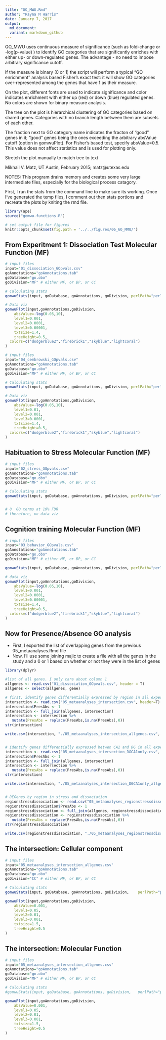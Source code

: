```yaml
---
title: "GO_MWU.Rmd"
author: "Rayna M Harris"
date: January 7, 2017
output:
  md_document:
  variant: markdown_github
---
```


GO_MWU uses continuous measure of significance (such as fold-change or -log(p-value) ) to identify GO categories that are significantly enriches with either up- or down-regulated genes. The advantage - no need to impose arbitrary significance cutoff.

If the measure is binary (0 or 1) the script will perform a typical "GO enrichment" analysis based Fisher's exact test: it will show GO categories over-represented among the genes that have 1 as their measure. 

On the plot, different fonts are used to indicate significance and color indicates enrichment with either up (red) or down (blue) regulated genes. No colors are shown for binary measure analysis.

The tree on the plot is hierarchical clustering of GO categories based on shared genes. Categories with no branch length between them are subsets of each other.

The fraction next to GO category name indicates the fracton of "good" genes in it; "good" genes being the ones exceeding the arbitrary absValue cutoff (option in gomwuPlot). For Fisher's based test, specify absValue=0.5. This value does not affect statistics and is used for plotting only.

Stretch the plot manually to match tree to text

Mikhail V. Matz, UT Austin, February 2015; matz@utexas.edu

################################################################


NOTES: This program drains memory and creates some very large intermediate files, especially for the biological process catagory. 

First, I run the stats from the command line to make sure its working. Once I've generated the temp files, I comment out then stats portions and recreate the plots by kniting the rmd file. 

```r
library(ape)
source("gomwu.functions.R")

# set output file for figures 
knitr::opts_chunk$set(fig.path = '../../figures/06_GO_MMU/')
```

## From Experitment 1: Dissociation Test Molecular Function (MF)

```r
# input files
input="01_dissociation_GOpvals.csv" 
goAnnotations="goAnnotations.tab" 
goDatabase="go.obo" 
goDivision="MF" # either MF, or BP, or CC

# Calculating stats
gomwuStats(input, goDatabase, goAnnotations, goDivision, perlPath="perl", largest=0.1, smallest=5,clusterCutHeight=0.25)  

# Data viz
gomwuPlot(input,goAnnotations,goDivision,
	absValue=-log(0.05,10),  
	level1=0.001, 
	level2=0.0001, 
	level3=0.00001, 
	txtsize=1.4,    
	treeHeight=0.5, 
  colors=c("dodgerblue2","firebrick1","skyblue","lightcoral") 
)
```

```r
# input files
input="04_cembrowski_GOpvals.csv" 
goAnnotations="goAnnotations.tab" 
goDatabase="go.obo" 
goDivision="MF" # either MF, or BP, or CC

# Calculating stats
gomwuStats(input, goDatabase, goAnnotations, goDivision, perlPath="perl", largest=0.1, smallest=5,clusterCutHeight=0.25)  

# Data viz
gomwuPlot(input,goAnnotations,goDivision,
	absValue=-log(0.05,10),  
	level1=0.01, 
	level2=0.001, 
	level3=0.0001, 
	txtsize=1.4,    
	treeHeight=0.5, 
  colors=c("dodgerblue2","firebrick1","skyblue","lightcoral") 
)
```


## Habituation to Stress Molecular Function (MF)

```r
# input files
input="02_stress_GOpvals.csv" 
goAnnotations="goAnnotations.tab" 
goDatabase="go.obo" 
goDivision="MF" # either MF, or BP, or CC

# Calculating stats
gomwuStats(input, goDatabase, goAnnotations, goDivision, perlPath="perl", largest=0.1, smallest=5,clusterCutHeight=0.25) 


# 0  GO terms at 10% FDR 
# therefore, no data viz
```


## Cognition training Molecular Function (MF)

```r
# input files
input="03_behavior_GOpvals.csv" 
goAnnotations="goAnnotations.tab" 
goDatabase="go.obo" 
goDivision="MF" # either MF, or BP, or CC

gomwuStats(input, goDatabase, goAnnotations, goDivision, perlPath="perl", largest=0.1, smallest=5,clusterCutHeight=0.25) 

# data viz
gomwuPlot(input,goAnnotations,goDivision,
	absValue=-log(0.05,10),  
	level1=0.001, 
	level2=0.0001, 
	level3=0.00001, 
	txtsize=1.4,    
	treeHeight=0.5, 
  colors=c("dodgerblue2","firebrick1","skyblue","lightcoral") 
)
```


## Now for Presence/Absence GO analysis
- First, I exported the list of overlapping genes from the previous 05_metaanalyses.Rmd file
- Now, I'll use some joining majic to create a file with all the genes in the study and a 0 or 1 based on whether or not they were in the list of genes

```r
library(dplyr)

#list of all genes. I only care about column 1
allgenes <- read.csv("01_dissociation_GOpvals.csv", header = T)
allgenes <- select(allgenes, gene)

# first, identify genes differentially expressed by region in all experiments
intersection <- read.csv("05_metaanalyses_intersection.csv", header=T)
intersection$PresAbs <- 1
intersection <- full_join(allgenes, intersection)
intersection <- intersection %>%
   mutate(PresAbs = replace(PresAbs,is.na(PresAbs),0))
str(intersection)

write.csv(intersection, "./05_metaanalyses_intersection_allgenes.csv", row.names = F)


# identify genes differentially expressed betwen CA1 and DG in all experiments
intersection <- read.csv("05_metaanalyses_intersection_DGCA1only.csv", header=T)
intersection$PresAbs <- 1
intersection <- full_join(allgenes, intersection)
intersection <- intersection %>%
   mutate(PresAbs = replace(PresAbs,is.na(PresAbs),0))
str(intersection)

write.csv(intersection, "./05_metaanalyses_intersection_DGCA1only_allgenes.csv", row.names = F)


# DEGenes by region in stress and dissociation
regionstressdissociation <- read.csv("05_metaanalyses_regionstressdissociation.csv", header=T)
regionstressdissociation$PresAbs <- 1
regionstressdissociation <- full_join(allgenes, regionstressdissociation)
regionstressdissociation <- regionstressdissociation %>%
   mutate(PresAbs = replace(PresAbs,is.na(PresAbs),0))
str(regionstressdissociation)

write.csv(regionstressdissociation, "./05_metaanalyses_regionstressdissociation_allgenes.csv", row.names = F)

```

## The intersection: Cellular component

```r
# input files
input="05_metaanalyses_intersection_allgenes.csv" 
goAnnotations="goAnnotations.tab" 
goDatabase="go.obo" 
goDivision="CC" # either MF, or BP, or CC

# Calculating stats
gomwuStats(input, goDatabase, goAnnotations, goDivision,	perlPath="perl",  largest=0.1, smallest=5, clusterCutHeight=0.25, Alternative="g")

gomwuPlot(input,goAnnotations,goDivision,
	absValue=0.001,   
	level1=0.05, 
	level2=0.01, 
	level3=0.001, 
	txtsize=1.5,    
	treeHeight=0.5 
)
```

## The intersection: Molecular Function

```r
# input files
input="05_metaanalyses_intersection_allgenes.csv" 
goAnnotations="goAnnotations.tab" 
goDatabase="go.obo" 
goDivision="MF" # either MF, or BP, or CC

# Calculating stats
#gomwuStats(input, goDatabase, goAnnotations, goDivision,	perlPath="perl",  largest=0.1, smallest=5, clusterCutHeight=0.25, Alternative="g")

gomwuPlot(input,goAnnotations,goDivision,
	absValue=0.001,   
	level1=0.05, 
	level2=0.01, 
	level3=0.001, 
	txtsize=1.5,    
	treeHeight=0.5
)
```

